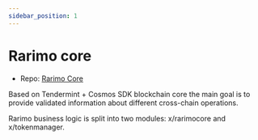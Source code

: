 ```yaml
---
sidebar_position: 1
---
```


# Rarimo core

- Repo: [Rarimo Core](https://github.com/rarimo/rarimo-core)

Based on Tendermint + Cosmos SDK blockchain core the main goal is to provide validated information about different cross-chain operations.

Rarimo business logic is split into two modules: x/rarimocore and x/tokenmanager.
